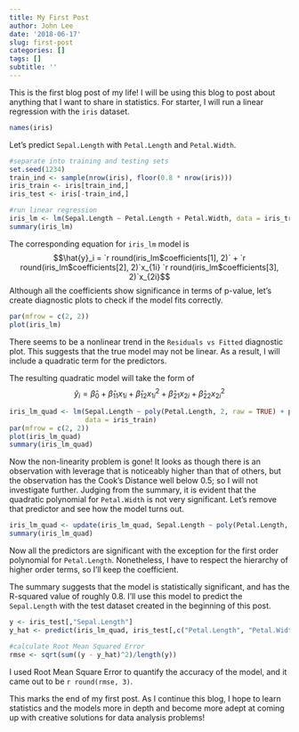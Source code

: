 ```yaml
---
title: My First Post
author: John Lee
date: '2018-06-17'
slug: first-post
categories: []
tags: []
subtitle: ''
---
```


This is the first blog post of my life! I will be using this blog to post about anything that I want to share in statistics. For starter, I will run a linear regression with the `iris` dataset.


```r
names(iris)
```
Let's predict `Sepal.Length` with `Petal.Length` and `Petal.Width`.

```r
#separate into training and testing sets
set.seed(1234)
train_ind <- sample(nrow(iris), floor(0.8 * nrow(iris)))
iris_train <- iris[train_ind,]
iris_test <- iris[-train_ind,]

#run linear regression
iris_lm <- lm(Sepal.Length ~ Petal.Length + Petal.Width, data = iris_train)
summary(iris_lm)
```

The corresponding equation for `iris_lm` model is
$$\hat{y}_i = `r round(iris_lm$coefficients[1], 2)` + `r round(iris_lm$coefficients[2], 2)`x_{1i}  `r round(iris_lm$coefficients[3], 2)`x_{2i}$$
Although all the coefficients show significance in terms of p-value, let's create diagnostic plots to check if the model fits correctly. 
```r
par(mfrow = c(2, 2))
plot(iris_lm)
```

There seems to be a nonlinear trend in the `Residuals vs Fitted` diagnostic plot. This suggests that the true model may not be linear. As a result, I will include a quadratic term for the predictors.

The resulting quadratic model will take the form of
$$\hat{y}_i = \hat{\beta}_0 + \hat{\beta}_{11}x_{1i} + \hat{\beta}_{12}x_{1i}^2 + \hat{\beta}_{21}x_{2i} + \hat{\beta}_{22}x_{2i}^2$$

```r
iris_lm_quad <- lm(Sepal.Length ~ poly(Petal.Length, 2, raw = TRUE) + poly(Petal.Width, 2, raw = TRUE),
                   data = iris_train)
par(mfrow = c(2, 2))
plot(iris_lm_quad)
summary(iris_lm_quad)
```

Now the non-linearity problem is gone! It looks as though there is an observation with leverage that is noticeably higher than that of others, but the observation has the Cook's Distance well below 0.5; so I will not investigate further.
Judging from the summary, it is evident that the quadratic polynomial for `Petal.Width` is not very significant. Let's remove that predictor and see how the model turns out.

```r
iris_lm_quad <- update(iris_lm_quad, Sepal.Length ~ poly(Petal.Length, 2, raw = TRUE) + Petal.Width)
summary(iris_lm_quad)
```

Now all the predictors are significant with the exception for the first order polynomial for `Petal.Length`. Nonetheless, I have to respect the hierarchy of higher order terms, so I'll keep the coefficient.

The summary suggests that the model is statistically significant, and has the R-squared value of roughly 0.8. I'll use this model to predict the `Sepal.Length` with the test dataset created in the beginning of this post.

```r
y <- iris_test[,"Sepal.Length"]
y_hat <- predict(iris_lm_quad, iris_test[,c("Petal.Length", "Petal.Width")])

#calculate Root Mean Squared Error
rmse <- sqrt(sum((y - y_hat)^2)/length(y))
```

I used Root Mean Square Error to quantify the accuracy of the model, and it came out to be `r round(rmse, 3)`.

This marks the end of my first post. As I continue this blog, I hope to learn statistics and the models more in depth and become more adept at coming up with creative solutions for data analysis problems!